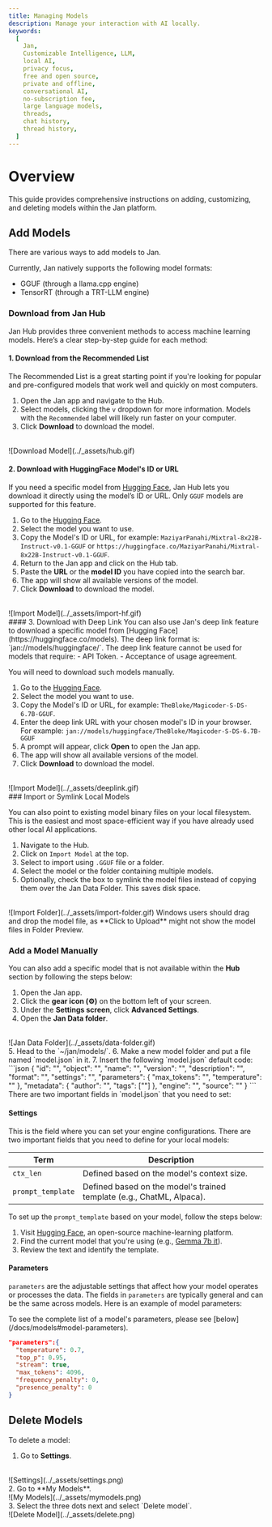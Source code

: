 ```yaml
---
title: Managing Models
description: Manage your interaction with AI locally.
keywords:
  [
    Jan,
    Customizable Intelligence, LLM,
    local AI,
    privacy focus,
    free and open source,
    private and offline,
    conversational AI,
    no-subscription fee,
    large language models,
    threads,
    chat history,
    thread history,
  ]
---
```


# Overview
This guide provides comprehensive instructions on adding, customizing, and deleting models within the Jan platform. 

## Add Models

There are various ways to add models to Jan.

Currently, Jan natively supports the following model formats: 
- GGUF (through a llama.cpp engine)
- TensorRT (through a TRT-LLM engine)

### Download from Jan Hub
Jan Hub provides three convenient methods to access machine learning models. Here’s a clear step-by-step guide for each method:

#### 1. Download from the Recommended List
The Recommended List is a great starting point if you're looking for popular and pre-configured models that work well and quickly on most computers.

1. Open the Jan app and navigate to the Hub.
2. Select models, clicking the `v` dropdown for more information. Models with the `Recommended` label will likely run faster on your computer.
3. Click **Download** to download the model.
<br/>
![Download Model](../_assets/hub.gif)

#### 2. Download with HuggingFace Model's ID or URL 
If you need a specific model from [Hugging Face](https://huggingface.co/models), Jan Hub lets you download it directly using the model’s ID or URL.
<Callout type="warning">
Only `GGUF` models are supported for this feature.
</Callout>
1. Go to the [Hugging Face](https://huggingface.co/models).
2. Select the model you want to use.
3. Copy the Model's ID or URL, for example: `MaziyarPanahi/Mixtral-8x22B-Instruct-v0.1-GGUF` or `https://huggingface.co/MaziyarPanahi/Mixtral-8x22B-Instruct-v0.1-GGUF`.
4. Return to the Jan app and click on the Hub tab.
5. Paste the **URL** or the **model ID** you have copied into the search bar.
6. The app will show all available versions of the model.
7. Click **Download** to download the model.
<br/>
![Import Model](../_assets/import-hf.gif)
<br/>
#### 3. Download with Deep Link
You can also use Jan's deep link feature to download a specific model from [Hugging Face](https://huggingface.co/models). The deep link format is: `jan://models/huggingface/<model's ID>`.
<Callout type="warning">
The deep link feature cannot be used for models that require:
- API Token.
- Acceptance of usage agreement.

You will need to download such models manually.
</Callout>
1. Go to the [Hugging Face](https://huggingface.co/models).
2. Select the model you want to use.
3. Copy the Model's ID or URL, for example: `TheBloke/Magicoder-S-DS-6.7B-GGUF`.
4. Enter the deep link URL with your chosen model's ID in your browser. For example: `jan://models/huggingface/TheBloke/Magicoder-S-DS-6.7B-GGUF`
5. A prompt will appear, click **Open** to open the Jan app.
6. The app will show all available versions of the model.
7. Click **Download** to download the model.
<br/>
![Import Model](../_assets/deeplink.gif)
<br/>
### Import or Symlink Local Models

You can also point to existing model binary files on your local filesystem. 
This is the easiest and most space-efficient way if you have already used other local AI applications.

1. Navigate to the Hub.
2. Click on `Import Model` at the top.
3. Select to import using `.GGUF` file or a folder.
3. Select the model or the folder containing multiple models.
4. Optionally, check the box to symlink the model files instead of copying them over the Jan Data Folder. This saves disk space.
<br/>
![Import Folder](../_assets/import-folder.gif)

<Callout type="warning">
Windows users should drag and drop the model file, as **Click to Upload** might not show the model files in Folder Preview.
</Callout>

### Add a Model Manually
You can also add a specific model that is not available within the **Hub** section by following the steps below:
1. Open the Jan app.
2. Click the **gear icon (⚙️)** on the bottom left of your screen.
3. Under the **Settings screen**, click **Advanced Settings**.
4. Open the **Jan Data folder**.
<br/>
![Jan Data Folder](../_assets/data-folder.gif)
<br/>
5. Head to the `~/jan/models/`.
6. Make a new model folder and put a file named `model.json` in it.
7. Insert the following `model.json` default code:
```json
{
  "id": "<unique_identifier_of_the_model>",
  "object": "<type_of_object, e.g., model, tool>",
  "name": "<name_of_the_model>",
  "version": "<version_number>",
  "description": "<brief_description_of_the_model>",
  "format": "<format_of_the_model_api_or_other>",
  "settings": "<additional_settings_as_needed>",
  "parameters": {
    "max_tokens": "<maximum_number_of_tokens_the_model_can_generate>",
    "temperature": "<temperature_setting_for_randomness_in_generation>"
  },
  "metadata": {
    "author": "<name_of_the_creator_or_organization>",
    "tags": ["<list_of_relevant_tags_describing_the_model>"]
  },
  "engine": "<engine_or_platform_the_model_runs_on>",
  "source": "<url_or_source_of_the_model_information>"
}
```
There are two important fields in `model.json` that you need to set:

#### Settings

This is the field where you can set your engine configurations. There are two important fields that you need to define for your local models:

| Term              | Description                                                           |
| ----------------- | --------------------------------------------------------------------- |
| `ctx_len`         | Defined based on the model's context size.                            |
| `prompt_template` | Defined based on the model's trained template (e.g., ChatML, Alpaca). |

To set up the `prompt_template` based on your model, follow the steps below: 
1. Visit [Hugging Face](https://huggingface.co/), an open-source machine-learning platform.
2. Find the current model that you're using (e.g., [Gemma 7b it](https://huggingface.co/google/gemma-7b-it)).
3. Review the text and identify the template.

#### Parameters

`parameters` are the adjustable settings that affect how your model operates or processes the data.
The fields in `parameters` are typically general and can be the same across models. Here is an example of model parameters:

<Callout type='info'>
To see the complete list of a model's parameters, please see [below](/docs/models#model-parameters).
</Callout>

```json
"parameters":{
  "temperature": 0.7,
  "top_p": 0.95,
  "stream": true,
  "max_tokens": 4096,
  "frequency_penalty": 0,
  "presence_penalty": 0
}
```

## Delete Models
To delete a model:

1. Go to **Settings**.
<br/>
![Settings](../_assets/settings.png)
<br/>
2. Go to **My Models**.
<br/>
![My Models](../_assets/mymodels.png)
<br/>
3. Select the three dots next and select `Delete model`.
<br/>
![Delete Model](../_assets/delete.png)